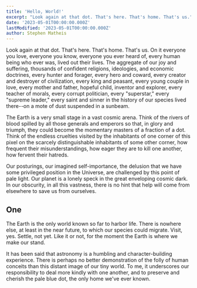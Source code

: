 ```yaml
---
title: 'Hello, World!'
excerpt: "Look again at that dot. That's here. That's home. That's us."
date: '2023-05-01T00:00:00.000Z'
lastModified: '2023-05-01T00:00:00.000Z'
author: Stephen Matheis
---
```


Look again at that dot. That's here. That's home. That's us. On it everyone you love, everyone you know, everyone you ever heard of, every human being who ever was, lived out their lives. The aggregate of our joy and suffering, thousands of confident religions, ideologies, and economic doctrines, every hunter and forager, every hero and coward, every creator and destroyer of civilization, every king and peasant, every young couple in love, every mother and father, hopeful child, inventor and explorer, every teacher of morals, every corrupt politician, every "superstar," every "supreme leader," every saint and sinner in the history of our species lived there--on a mote of dust suspended in a sunbeam.

The Earth is a very small stage in a vast cosmic arena. Think of the rivers of blood spilled by all those generals and emperors so that, in glory and triumph, they could become the momentary masters of a fraction of a dot. Think of the endless cruelties visited by the inhabitants of one corner of this pixel on the scarcely distinguishable inhabitants of some other corner, how frequent their misunderstandings, how eager they are to kill one another, how fervent their hatreds.

Our posturings, our imagined self-importance, the delusion that we have some privileged position in the Universe, are challenged by this point of pale light. Our planet is a lonely speck in the great enveloping cosmic dark. In our obscurity, in all this vastness, there is no hint that help will come from elsewhere to save us from ourselves.

## One

The Earth is the only world known so far to harbor life. There is nowhere else, at least in the near future, to which our species could migrate. Visit, yes. Settle, not yet. Like it or not, for the moment the Earth is where we make our stand.

It has been said that astronomy is a humbling and character-building experience. There is perhaps no better demonstration of the folly of human conceits than this distant image of our tiny world. To me, it underscores our responsibility to deal more kindly with one another, and to preserve and cherish the pale blue dot, the only home we've ever known.
